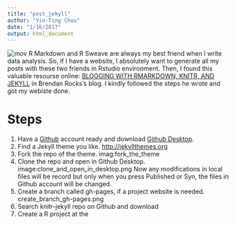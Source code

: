 ```yaml
---
title: "post_jekyll"
author: "Yin-Ting Chou"
date: "1/16/2017"
output: html_document
---
```

![mov](https://choux130.github.io/gatok/test.gif)
R Markdown and R Sweave are always my best friend when I write data analysis. So, if I have a website, I absolutely want to generate all my posts with these two friends in Rstudio environment. Then, I found this valuable resourse online: [BLOGGING WITH RMARKDOWN, KNITR, AND JEKYLL](https://brendanrocks.com/blogging-with-rmarkdown-knitr-jekyll/) in Brendan Rocks's blog. I kindly followed the steps he wrote and got my webiste done. 

# Steps
1. Have a [Github](https://github.com) account ready and download [Github Desktop](https://desktop.github.com). 
2. Find a Jekyll theme you like. [http://jekyllthemes.org](http://jekyllthemes.org)
3. Fork the repo of the theme. imag:fork_the_theme
4. Clone the repo and open in Github Desktop. image:clone_and_open_in_desktop.png 
Now any modifications in local files will be record but only when you press Published or Syn, the files in Github account will be changed. 
5. Create a branch called gh-pages, if a project website is needed. 
create_branch_gh-pages.png
6. Search knitr-jekyll repo on Github and download
7. Create a R project at the 




